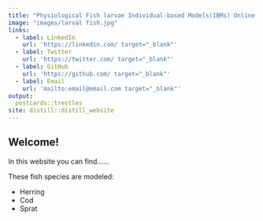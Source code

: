 ```yaml
---
title: "Physiological Fish larvae Individual-based Models(IBMs) Online Library"
image: "images/larval fish.jpg"
links:
  - label: LinkedIn
    url: 'https://linkedin.com/ target="_blank"'
  - label: Twitter
    url: 'https://twitter.com/ target="_blank"'
  - label: GitHub
    url: 'https://github.com/ target="_blank"'
  - label: Email
    url: 'mailto:email@email.com target="_blank"'
output:
  postcards::trestles
site: distill::distill_website
---
```

 
## Welcome!

In this website you can find......

These fish species are modeled:

- Herring
- Cod
- Sprat